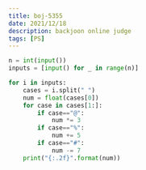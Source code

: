 ```yaml
---
title: boj-5355
date: 2021/12/18
description: backjoon online judge
tags: [PS]
---
```


```python
n = int(input())
inputs = [input() for _ in range(n)]

for i in inputs:
    cases = i.split(" ")
    num = float(cases[0])
    for case in cases[1:]:
        if case=="@":
            num *= 3
        if case=="%":
            num += 5
        if case=="#":
            num -= 7
    print("{:.2f}".format(num))
```
